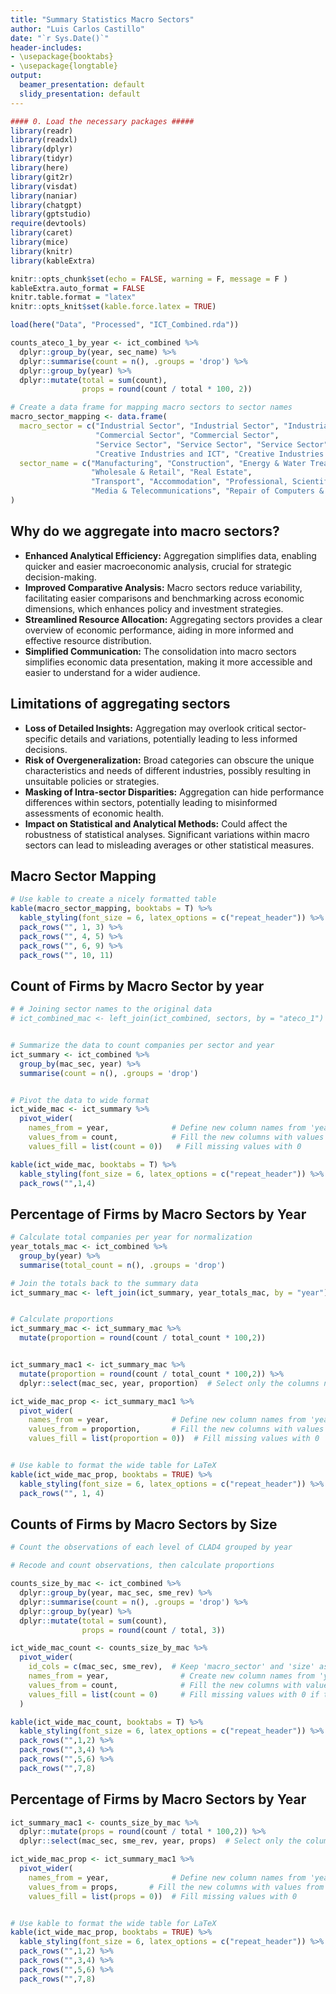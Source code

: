 ```yaml
---
title: "Summary Statistics Macro Sectors"
author: "Luis Carlos Castillo"
date: "`r Sys.Date()`"
header-includes:
- \usepackage{booktabs}
- \usepackage{longtable}
output:
  beamer_presentation: default
  slidy_presentation: default
---
```


```r
#### 0. Load the necessary packages #####
library(readr)
library(readxl)
library(dplyr)
library(tidyr)
library(here)
library(git2r)
library(visdat)
library(naniar)
library(chatgpt)
library(gptstudio)
require(devtools)
library(caret)
library(mice)
library(knitr)
library(kableExtra)

knitr::opts_chunk$set(echo = FALSE, warning = F, message = F )
kableExtra.auto_format = FALSE
knitr.table.format = "latex"
knitr::opts_knit$set(kable.force.latex = TRUE)

```


```r

load(here("Data", "Processed", "ICT_Combined.rda"))

counts_ateco_1_by_year <- ict_combined %>%
  dplyr::group_by(year, sec_name) %>%
  dplyr::summarise(count = n(), .groups = 'drop') %>%
  dplyr::group_by(year) %>%
  dplyr::mutate(total = sum(count),
                props = round(count / total * 100, 2)) 
```


```r

# Create a data frame for mapping macro sectors to sector names
macro_sector_mapping <- data.frame(
  macro_sector = c("Industrial Sector", "Industrial Sector", "Industrial Sector",
                   "Commercial Sector", "Commercial Sector",
                   "Service Sector", "Service Sector", "Service Sector", "Service Sector",
                   "Creative Industries and ICT", "Creative Industries and ICT"),
  sector_name = c("Manufacturing", "Construction", "Energy & Water Treatments",
                  "Wholesale & Retail", "Real Estate",
                  "Transport", "Accommodation", "Professional, Scientific & Technical", "Rental & Travel",
                  "Media & Telecommunications", "Repair of Computers & Communication Equipment")
)


```

## Why do we aggregate into macro sectors?

- **Enhanced Analytical Efficiency:** Aggregation simplifies data, enabling quicker and easier macroeconomic analysis, crucial for strategic decision-making.
- **Improved Comparative Analysis:** Macro sectors reduce variability, facilitating easier comparisons and benchmarking across economic dimensions, which enhances policy and investment strategies.
- **Streamlined Resource Allocation:** Aggregating sectors provides a clear overview of economic performance, aiding in more informed and effective resource distribution.
- **Simplified Communication:** The consolidation into macro sectors simplifies economic data presentation, making it more accessible and easier to understand for a wider audience.

## Limitations of aggregating sectors

- **Loss of Detailed Insights:** Aggregation may overlook critical sector-specific details and variations, potentially leading to less informed decisions.
- **Risk of Overgeneralization:** Broad categories can obscure the unique characteristics and needs of different industries, possibly resulting in unsuitable policies or strategies.
- **Masking of Intra-sector Disparities:** Aggregation can hide performance differences within sectors, potentially leading to misinformed assessments of economic health.
- **Impact on Statistical and Analytical Methods:** Could affect the robustness of statistical analyses. Significant variations within macro sectors can lead to misleading averages or other statistical measures.

## Macro Sector Mapping

```r

# Use kable to create a nicely formatted table
kable(macro_sector_mapping, booktabs = T) %>%
  kable_styling(font_size = 6, latex_options = c("repeat_header")) %>%
  pack_rows("", 1, 3) %>%
  pack_rows("", 4, 5) %>%
  pack_rows("", 6, 9) %>%
  pack_rows("", 10, 11)

```



## Count of Firms by Macro Sector by year

```r

# # Joining sector names to the original data
# ict_combined_mac <- left_join(ict_combined, sectors, by = "ateco_1")


# Summarize the data to count companies per sector and year
ict_summary <- ict_combined %>%
  group_by(mac_sec, year) %>%
  summarise(count = n(), .groups = 'drop')


# Pivot the data to wide format
ict_wide_mac <- ict_summary %>%
  pivot_wider(
    names_from = year,              # Define new column names from 'year'
    values_from = count,            # Fill the new columns with values from 'count'
    values_fill = list(count = 0))   # Fill missing values with 0

kable(ict_wide_mac, booktabs = T) %>%
  kable_styling(font_size = 6, latex_options = c("repeat_header")) %>%   
  pack_rows("",1,4)

```


## Percentage of Firms by Macro Sectors by Year

```r


# Calculate total companies per year for normalization
year_totals_mac <- ict_combined %>%
  group_by(year) %>%
  summarise(total_count = n(), .groups = 'drop')

# Join the totals back to the summary data
ict_summary_mac <- left_join(ict_summary, year_totals_mac, by = "year")


# Calculate proportions
ict_summary_mac <- ict_summary_mac %>%
  mutate(proportion = round(count / total_count * 100,2))


ict_summary_mac1 <- ict_summary_mac %>%
  mutate(proportion = round(count / total_count * 100,2)) %>%
  dplyr::select(mac_sec, year, proportion)  # Select only the columns needed for pivoting

ict_wide_mac_prop <- ict_summary_mac1 %>%
  pivot_wider(
    names_from = year,              # Define new column names from 'year'
    values_from = proportion,       # Fill the new columns with values from 'proportion'
    values_fill = list(proportion = 0))  # Fill missing values with 0


# Use kable to format the wide table for LaTeX
kable(ict_wide_mac_prop, booktabs = TRUE) %>%
  kable_styling(font_size = 6, latex_options = c("repeat_header")) %>%
  pack_rows("", 1, 4)

```





## Counts of Firms by Macro Sectors by Size 


```r
# Count the observations of each level of CLAD4 grouped by year

# Recode and count observations, then calculate proportions

counts_size_by_mac <- ict_combined %>%
  dplyr::group_by(year, mac_sec, sme_rev) %>%
  dplyr::summarise(count = n(), .groups = 'drop') %>%
  dplyr::group_by(year) %>%
  dplyr::mutate(total = sum(count),
                props = round(count / total, 3)) 

ict_wide_mac_count <- counts_size_by_mac %>%
  pivot_wider(
    id_cols = c(mac_sec, sme_rev),  # Keep 'macro_sector' and 'size' as row identifiers
    names_from = year,                # Create new column names from 'year'
    values_from = count,              # Fill the new columns with values from 'count'
    values_fill = list(count = 0)     # Fill missing values with 0 if there's no count for a given year
  )

kable(ict_wide_mac_count, booktabs = T) %>%
  kable_styling(font_size = 6, latex_options = c("repeat_header")) %>%   
  pack_rows("",1,2) %>%   
  pack_rows("",3,4) %>%   
  pack_rows("",5,6) %>%   
  pack_rows("",7,8)

```


## Percentage of Firms by Macro Sectors by Year

```r


ict_summary_mac1 <- counts_size_by_mac %>%
  dplyr::mutate(props = round(count / total * 100,2)) %>%
  dplyr::select(mac_sec, sme_rev, year, props)  # Select only the columns needed for pivoting

ict_wide_mac_prop <- ict_summary_mac1 %>%
  pivot_wider(
    names_from = year,              # Define new column names from 'year'
    values_from = props,       # Fill the new columns with values from 'proportion'
    values_fill = list(props = 0))  # Fill missing values with 0


# Use kable to format the wide table for LaTeX
kable(ict_wide_mac_prop, booktabs = TRUE) %>%
  kable_styling(font_size = 6, latex_options = c("repeat_header")) %>%   
  pack_rows("",1,2) %>%   
  pack_rows("",3,4) %>%   
  pack_rows("",5,6) %>%   
  pack_rows("",7,8)

```


